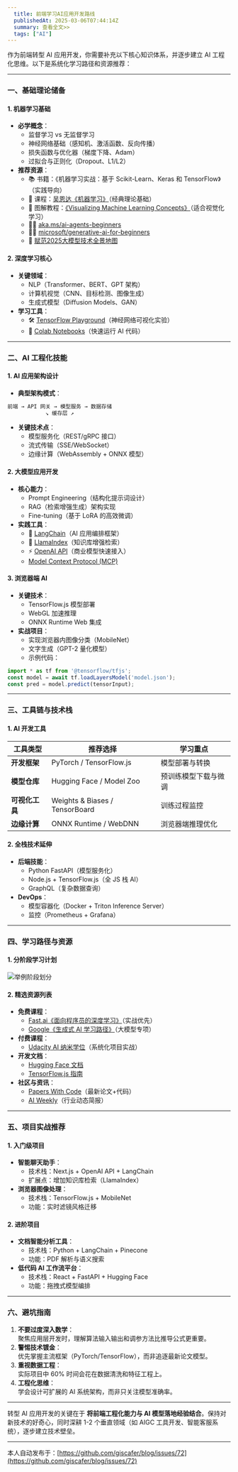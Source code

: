 ```yaml
---
  title: 前端学习AI应用开发路线
  publishedAt: 2025-03-06T07:44:14Z
  summary: 查看全文>>
  tags: ["AI"]
---
```


作为前端转型 AI 应用开发，你需要补充以下核心知识体系，并逐步建立 AI 工程化思维。以下是系统化学习路径和资源推荐：

---

### **一、基础理论储备**
#### 1. **机器学习基础**
+ **必学概念**：
    - 监督学习 vs 无监督学习
    - 神经网络基础（感知机、激活函数、反向传播）
    - 损失函数与优化器（梯度下降、Adam）
    - 过拟合与正则化（Dropout、L1/L2）
+ **推荐资源**：
    - 📚 书籍：《机器学习实战：基于 Scikit-Learn、Keras 和 TensorFlow》（实践导向）
    - 🎥 课程：[吴恩达《机器学习》](https://www.bilibili.com/video/BV1W34y1i7xK/)（经典理论基础）
    - 📄 图解教程：[《Visualizing Machine Learning Concepts》](https://jalammar.github.io/)（适合视觉化学习）
    - 📄🎥 [aka.ms/ai-agents-beginners](https://aka.ms/ai-agents-beginners)
    - 📄🎥 [microsoft/generative-ai-for-beginners](https://github.com/microsoft/generative-ai-for-beginners)
    - 📄 [赋范2025大模型技术全景地图](https://kq4b3vgg5b.feishu.cn/wiki/MTuywZLzhioQhHk2yolcjgawnTg)

#### 2. **深度学习核心**
+ **关键领域**：
    - NLP（Transformer、BERT、GPT 架构）
    - 计算机视觉（CNN、目标检测、图像生成）
    - 生成式模型（Diffusion Models、GAN）
+ **学习工具**：
    - 🛠️ [TensorFlow Playground](https://playground.tensorflow.org/)（神经网络可视化实验）
    - 🧩 [Colab Notebooks](https://colab.research.google.com/)（快速运行 AI 代码）

---

### **二、AI 工程化技能**
#### 1. **AI 应用架构设计**
+ **典型架构模式**：

```bash
前端 → API 网关 → 模型服务 → 数据存储
            ↘ 缓存层 ↗
```

+ **关键技术点**：
    - 模型服务化（REST/gRPC 接口）
    - 流式传输（SSE/WebSocket）
    - 边缘计算（WebAssembly + ONNX 模型）

#### 2. **大模型应用开发**
+ **核心能力**：
    - Prompt Engineering（结构化提示词设计）
    - RAG（检索增强生成）架构实现
    - Fine-tuning（基于 LoRA 的高效微调）
+ **实践工具**：
    - 🔧 [LangChain](https://python.langchain.com/)（AI 应用编排框架）
    - 🧠 [LlamaIndex](https://www.llamaindex.ai/)（知识库增强检索）
    - ⚡ [OpenAI API](https://platform.openai.com/docs)（商业模型快速接入）
    - [Model Context Protocol (MCP) ](https://modelcontextprotocol.io/introduction)

#### 3. **浏览器端 AI**
+ **关键技术**：
    - TensorFlow.js 模型部署
    - WebGL 加速推理
    - ONNX Runtime Web 集成
+ **实战项目**：
    - 实现浏览器内图像分类（MobileNet）
    - 文字生成（GPT-2 量化模型）
    - 示例代码：

```javascript
import * as tf from '@tensorflow/tfjs';
const model = await tf.loadLayersModel('model.json');
const pred = model.predict(tensorInput);
```

---

### **三、工具链与技术栈**

#### 1. **AI 开发工具**

| 工具类型 | 推荐选择 | 学习重点 |
| --- | --- | --- |
| **开发框架** | PyTorch / TensorFlow.js | 模型部署与转换 |
| **模型仓库** | Hugging Face / Model Zoo | 预训练模型下载与微调 |
| **可视化工具** | Weights & Biases / TensorBoard | 训练过程监控 |
| **边缘计算** | ONNX Runtime / WebDNN | 浏览器端推理优化 |


#### 2. **全栈技术延伸**
+ **后端技能**：
    - Python FastAPI（模型服务化）
    - Node.js + TensorFlow.js（全 JS 栈 AI）
    - GraphQL（复杂数据查询）
+ **DevOps**：
    - 模型容器化（Docker + Triton Inference Server）
    - 监控（Prometheus + Grafana）

---

### **四、学习路径与资源**
#### 1. **分阶段学习计划**

![举例阶段划分](https://github.com/user-attachments/assets/0fbfa73d-b998-4942-86b1-0906ee974673)

#### 2. **精选资源列表**
+ **免费课程**：
    - [Fast.ai《面向程序员的深度学习》](https://course.fast.ai/)（实战优先）
    - [Google《生成式 AI 学习路径》](https://cloud.google.com/learn/pathways/generative-ai)（大模型专项）
+ **付费课程**：
    - [Udacity AI 纳米学位](https://www.udacity.com/school-of-ai)（系统化项目实战）
+ **开发文档**：
    - [Hugging Face 文档](https://huggingface.co/docs)
    - [TensorFlow.js 指南](https://www.tensorflow.org/js/guide)
+ **社区与资讯**：
    - [Papers With Code](https://paperswithcode.com/)（最新论文+代码）
    - [AI Weekly](https://aiweekly.co/)（行业动态简报）

---

### **五、项目实战推荐**
#### 1. **入门级项目**
+ **智能聊天助手**：
    - 技术栈：Next.js + OpenAI API + LangChain
    - 扩展点：增加知识库检索（LlamaIndex）
+ **浏览器图像处理**：
    - 技术栈：TensorFlow.js + MobileNet
    - 功能：实时滤镜风格迁移

#### 2. **进阶项目**
+ **文档智能分析工具**：
    - 技术栈：Python + LangChain + Pinecone
    - 功能：PDF 解析与语义搜索
+ **低代码 AI 工作流平台**：
    - 技术栈：React + FastAPI + Hugging Face
    - 功能：拖拽式模型编排

---

### **六、避坑指南**
1. **不要过度深入数学**：  
聚焦应用层开发时，理解算法输入输出和调参方法比推导公式更重要。
2. **警惕技术镀金**：  
优先掌握主流框架（PyTorch/TensorFlow），而非追逐最新论文模型。
3. **重视数据工程**：  
实际项目中 60% 时间会花在数据清洗和特征工程上。
4. **工程化思维**：  
学会设计可扩展的 AI 系统架构，而非只关注模型准确率。

---

转型 AI 应用开发的关键在于 **将前端工程化能力与 AI 模型落地经验结合**。保持对新技术的好奇心，同时深耕 1-2 个垂直领域（如 AIGC 工具开发、智能客服系统），逐步建立技术壁垒。



---
本人自动发布于：[https://github.com/giscafer/blog/issues/72](https://github.com/giscafer/blog/issues/72)
